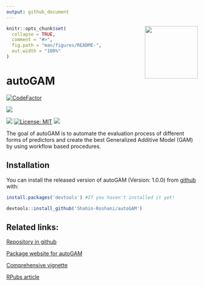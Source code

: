 ```yaml
---
output: github_document
---
```


<img src='man/figures/logo.png' align="right" height="139" />

```r
knitr::opts_chunk$set(
  collapse = TRUE,
  comment = "#>",
  fig.path = "man/figures/README-",
  out.width = "100%"
)
```

# autoGAM

<!-- badges: start -->
[![CodeFactor](https://www.codefactor.io/repository/github/Shahin-Roshani/autoGAM/badge)](https://www.codefactor.io/repository/github/Shahin-Roshani/autoGAM)

[![](https://img.shields.io/github/last-commit/Shahin-Roshani/autoGAM.svg)](https://github.com/Shahin-Roshani/autoGAM/commits/master)

[![](https://img.shields.io/badge/devel%20version-1.0.0-blue.svg)](https://github.com/Shahin-Roshani/autoGAM)
[![License: MIT](https://img.shields.io/badge/license-MIT-blue.svg)](https://cran.r-project.org/web/licenses/MIT)
[![](https://img.shields.io/github/languages/code-size/Shahin-Roshani/autoGAM.svg)](https://github.com/Shahin-Roshani/autoGAM)
<!-- badges: end -->

The goal of autoGAM is to automate the evaluation process of different forms of predictors and create the best Generalized Additive Model (GAM) by using workflow based procedures.

## Installation

You can install the released version of autoGAM (Version: 1.0.0) from [github](https://github.com/) with:

``` r
install.packages('devtools') #If you haven't installed it yet!

devtools::install_github('Shahin-Roshani/autoGAM')
```

## Related links:

[Repository in github](https://github.com/Shahin-Roshani/autoGAM)

[Package website for autoGAM](https://shahin-roshani.github.io/autoGAM/)

[Comprehensive vignette](https://shahin-roshani.github.io/autoGAM/articles/autoGAM.html)

[RPubs article](https://rpubs.com/ShahinRoshani/autoGAM)

